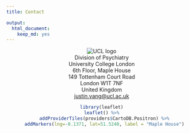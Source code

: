 ```yaml
---
title: Contact

output:
  html_document:
    keep_md: yes
---
```

<center><img src="UCL.svg" style="max-width:40%;min-width:40px;" alt="UCL logo"/>  
Division of Psychiatry  
University College London    
6th Floor, Maple House  
149 Tottenham Court Road  
London W1T 7NF  
United Kingdom  
<justin.yang@ucl.ac.uk>  

```r
library(leaflet)
leaflet() %>%
  addProviderTiles(providers$CartoDB.Positron) %>%
  addMarkers(lng=-0.1371, lat=51.5240, label = "Maple House")
```

<a href = "https://twitter.com/JustinCYang"><i class="fa-brands fa-twitter fa-3x"></i></a> <a href = "https://www.linkedin.com/in/yangjustinc"><i class="fa-brands fa-linkedin fa-3x"></i></a> <a href = "https://github.com/yangjustinc"><i class="fa-brands fa-github fa-3x"></i></a> <a href = "https://orcid.org/0000-0003-2881-4906"><i class="ai ai-orcid fa-3x"></i></a> <a href = "https://scholar.google.com/citations?user=o-MsbBYAAAAJ"><i class="ai ai-google-scholar fa-3x"></i></a>  <a href = "https://publons.com/researcher/1396604/justin-c-yang"><i class="ai ai-publons fa-3x"></i></a>

</center>
